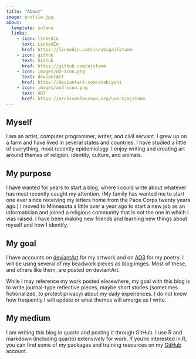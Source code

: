 ```yaml
---
title: "About"
image: profile.jpg
about: 
  template: solana
  links:
    - icon: linkedin
      text: LinkedIn
      href: https://linkedin.com/in/abigailstamm
    - icon: github
      text: Github
      href: https://github.com/ajstamm
    - icon: images/da-icon.png
      text: deviantArt
      href: https://deviantart.com/anabiyeni
    - icon: images/ao3-icon.png
      text: AO3
      href: https://archiveofourown.org/users/ajstamm
---
```


## Myself

I am an artist, computer programmer, writer, and civil servant. I grew up on a farm and have lived in several states and countries. I have studied a little of everything, most recently epidemiology. I enjoy writing and creating art around themes of religion, identity, culture, and animals.

## My purpose

I have wanted for years to start a blog, where I could write about whatever has most recently caught my attention. (My family has wanted me to start one ever since receiving my letters home from the Pace Corps twenty years ago.) I moved to Minnesota a little over a year ago to start a new job as an informatician and joined a religious community that is not the one in which I was raised. I have been making new friends and learning new things about myself and how I identify. 

## My goal

I have accounts on [deviantArt](https://deviantart.com/anabiyeni) for my artwork and on [AO3](https://archiveofourown.org/users/ajstamm) for my poetry. I will be using several of my beadwork pieces as blog imges. Most of these, and others like them, are posted on deviantArt. 

While I may reference my work posted elesewhere, my goal with this blog is to write journal-type reflective pieces, maybe short stories (sometimes fictionalized, to protect privacy) about my daily experiences. I do not know how frequently I will update or what themes will emerge as I write.

## My medium

I am writing this blog in quarto and posting it through GitHub. I use R and markdown (including quarto) extensively for work. If you're interested in R, you can find some of my packages and training resources on my [GitHub](https://github.com/ajstamm) account.

